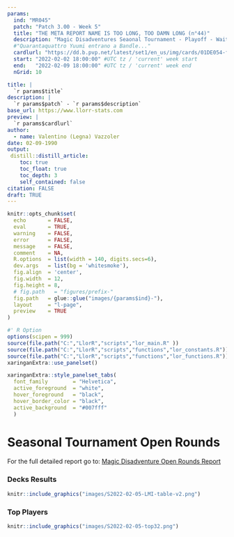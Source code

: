 ```yaml
---
params:
  ind: "MR045"
  patch: "Patch 3.00 - Week 5"
  title: "THE META REPORT NAME IS TOO LONG, TOO DAMN LONG (n°44)"
  description: "Magic Disadventures Seaonal Tournament - Playoff - Waiting Room"
  #"Quarantaquattro Yuumi entrano a Bandle..."
  cardlurl: "https://dd.b.pvp.net/latest/set1/en_us/img/cards/01DE054-full.png"
  start: "2022-02-02 18:00:00" #UTC tz / 'current' week start
  end:   "2022-02-09 18:00:00" #UTC tz / 'current' week end
  nGrid: 10

title: | 
  `r params$title`
description: |
  `r params$patch` - `r params$description`
base_url: https://www.llorr-stats.com
preview: |
  `r params$cardlurl`
author:
  - name: Valentino (Legna) Vazzoler
date: 02-09-1990
output:
 distill::distill_article:
    toc: true
    toc_float: true
    toc_depth: 3
    self_contained: false
citation: FALSE
draft: TRUE
---
```


```r
knitr::opts_chunk$set(
  echo       = FALSE,
  eval       = TRUE,
  warning    = FALSE,
  error      = FALSE,
  message    = FALSE,
  comment    = NA,
  R.options  = list(width = 140, digits.secs=6),
  dev.args   = list(bg = 'whitesmoke'),
  fig.align  = 'center',
  fig.width  = 12,
  fig.height = 8,
  # fig.path   = "figures/prefix-"
  fig.path   = glue::glue("images/{params$ind}-"),
  layout     = "l-page",
  preview    = TRUE
)

#' R Option
options(scipen = 999)
source(file.path("C:","LlorR","scripts","lor_main.R" ))
source(file.path("C:","LlorR","scripts","functions","lor_constants.R"))
source(file.path("C:","LlorR","scripts","functions","lor_functions.R"))
xaringanExtra::use_panelset()
```

```r
xaringanExtra::style_panelset_tabs(
  font_family        = "Helvetica",
  active_foreground  = "white",
  hover_foreground   = "black",
  hover_border_color = "black",
  active_background  = "#007fff"
  )
```

# Seasonal Tournament Open Rounds

For the full detailed report go to: [Magic Disadventure Open Rounds Report](https://www.llorr-stats.com/report/seasonal-004/)

::: {.l-page}
::::: {.panelset}

::: panel
### Decks Results {.panel-name}

```r
knitr::include_graphics("images/S2022-02-05-LMI-table-v2.png")
```
:::

::: panel
### Top Players {.panel-name}

```r
knitr::include_graphics("images/S2022-02-05-top32.png")
```

:::

:::::
:::